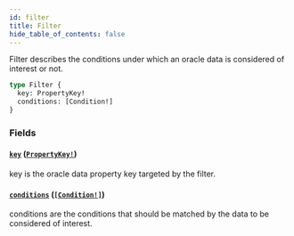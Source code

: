 ```yaml
---
id: filter
title: Filter
hide_table_of_contents: false
---
```



Filter describes the conditions under which an oracle data is considered of
interest or not.

```graphql
type Filter {
  key: PropertyKey!
  conditions: [Condition!]
}
```


### Fields

#### [`key`](#) ([`PropertyKey!`](/docs/mainnet/graphql/objects/property-key))

key is the oracle data property key targeted by the filter.


#### [`conditions`](#) ([`[Condition!]`](/docs/mainnet/graphql/objects/condition))

conditions are the conditions that should be matched by the data to be
considered of interest.





